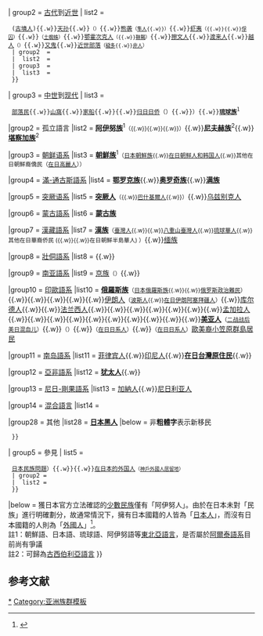 {{Navbox
|name = 日本民族
|title = [[日本民族問題#日本的少数民族|日本境內的民族和族群]]（按[[语系|語言系屬]]分類）

| group1 = [[史前时代]]
|  list1 =
  {{navbox subgroup
  | evenodd = swap
  | group1 = 
  |  list1 = [[绳文人]]<small>（{{link-ja|续绳文時代|続縄文時代|续绳文人}}）</small>{{.w}}[[弥生人]]
  | group2  = 
  |  list2  = 
  | group3  = 
  |  list3  = 
  }}

| group2 = [[古代史|古代]]到[[日本历史#近世|近世]]
|  list2 =
  {{navbox subgroup
  | evenodd = swap
  | group1 = 
  |  list1 = [[倭人]]{{.w}}([[古墳人]]){{link-ja|出雲族|出雲族|出雲}}{{.w}}[[天孙民族|天孙]]{{.w}}{{link-ja|海人族|海人族|海人}}<small>（{{link-en|阿曇氏|Azumi people|安曇}}）</small>{{.w}}[[熊袭]]<small>（[[隼人]]{{.w}}{{link-en|肥人|Kumabito|火国}}）</small>{{.w}}[[虾夷]]<small>（{{link-ja|佐伯|佐伯部}}{{.w}}{{link-ja|渡党|渡党}}{{.w}}[[俘囚]]）</small>{{.w}}{{link-ja|國樔|国栖}}<small>（[[土蜘蛛]]）</small>{{.w}}[[鄂霍次克文化|鄂霍次克人]]<small>（{{link-ja|肃填|粛慎_(日本)}}{{.w}}[[靺鞨]]）</small>{{.w}}[[擦文文化|擦文人]]{{.w}}[[渡来人]]{{.w}}[[百越#可能與古越人相關的族群|越人]]<small>（{{link-en|高志人|Koshibito|高志人}}）</small>{{.w}}[[又鬼]]{{.w}}[[近世部落]]<small>（[[穢多]]{{.w}}[[非人]]）</small>
  | group2  = 
  |  list2  = 
  | group3  = 
  |  list3  = 
  }}

| group3 = [[日本历史#中世|中世]]到[[现代史|现代]]
|  list3 =
  {{navbox subgroup
  | evenodd = swap
  |group1 = [[日本-琉球語系]]
|list1 = '''[[大和民族|大和族]]'''<sup>1</sup><small>（[[和人]]{{.w}}[[部落民]]{{.w}}[[山窩]]{{.w}}[[家船]]{{.w}}{{link-ja|關西人|関西人}}{{.w}}[[日侨|归日日侨]]（{{link-en|日本的移工|Dekasegi}}）{{.w}}{{link-ja|純日本人|純ジャパ}}）</small>{{.w}}'''[[琉球族]]'''<sup>1</sup>

|group2 = 孤立語言
|list2 = '''[[阿伊努族]]'''<sup>1</sup><small>（{{link-ja|北海道阿伊努人|北海道アイヌ|北海道}}{{.w}}{{link-ja|库页岛阿伊努人|樺太アイヌ|库页岛}}{{.w}}{{link-ja|千島阿伊努人|千島アイヌ|千岛}}{{.w}}{{link-ja|本州阿伊努人|本州アイヌ|本州}}）</small>{{.w}}'''[[尼夫赫人|尼夫赫族]]'''<sup>2</sup>{{.w}}'''[[堪察加人|堪察加族]]'''<sup>2</sup>

|group3 = [[朝鲜语系]]
|list3 = '''[[朝鲜裔日本人|朝鮮族]]'''<sup>1</sup><small>（[[朝鲜裔日本人|日本朝鮮族]]{{.w}}[[在日朝鲜人和韩国人]]{{.w}}其他在日朝鮮裔僑民（[[在日烏茲別克人|在日高麗人]]））</small>

|group4 = [[滿-通古斯語系]]
|list4 = '''[[鄂罗克人|鄂罗克族]]'''{{.w}}'''[[奥罗奇人|奥罗奇族]]'''{{.w}}'''[[满族]]'''

|group5 = [[突厥语系]]
|list5 = '''[[突厥裔日本人|突厥人]]'''<small>（{{link-ja|日本鞑靼人|日本のタタール人}}{{.w}}[[巴什基爾人]]{{.w}}{{link-ja|日本土耳其人|在日トルコ人}}）</small>{{.w}}[[在日乌兹别克人|乌兹别克人]]

|group6 = [[蒙古語系]]
|list6 = '''[[蒙古裔日本人|蒙古族]]'''

|group7 = [[漢藏語系]]
|list7 = '''[[日本華人|漢族]]'''<small>（[[在日臺灣人|臺灣人]]{{.w}}{{link-jp|Category:在日x'g人|Category:在日香港人|香港人}}{{.w}}[[台湾与琉球关系#日治時期|八重山臺灣人]]{{.w}}[[闽人三十六姓|琉球華人]]{{.w}}其他在日華裔侨民 ({{link-jp|在日馬來西亞人|在日マレーシア人|在日馬來西亞華人}}{{.w}}{{link-jp|在日新加坡人|在日シンガポール人|在日新加坡華人}}{{.w}}在日朝鮮半島華人) ）</small>{{.w}}[[在日缅甸人|缅族]]

|group8 = [[壯侗語系]]
|list8 = {{link-jp|在日泰国人|在日タイ人|泰族}}{{.w}}{{link-jp|在日老撾人|在日ラオス人|老族}}

|group9 = [[南亚語系]]
|list9 = [[在日越南人|京族]]<small>（'''{{link-ja|印度支那難民|インドシナ難民}}'''）</small>{{.w}}{{link-jp|在日柬埔寨人|在日カンボジア人|高棉族}}

|group10 = [[印歐語系]]
|list10 = '''[[俄羅斯族]]'''<small>（[[在日俄羅斯人|日本俄羅斯族]]{{.w}}{{link-ja|遗日俄侨|残留ロシア人 (南樺太)}}{{.w}}[[白俄 (移民)|俄罗斯政治難民]]）</small>{{.w}}{{link-ja|在日烏克蘭人|在日ウクライナ人|烏克蘭人}}{{.w}}{{link-ja|在日波蘭人|在日ポーランド人|波蘭人}}{{.w}}{{link-ja|在日羅馬尼亞人|在日ルーマニア人|羅馬尼亞人}}{{.w}}{{link-en|在日阿富汗人|在日アフガニスタン人|阿富汗人}}{{.w}}[[在日伊朗人|伊朗人]]<small>（[[波斯人]]{{.w}}[[伊朗阿塞拜疆人|在日伊朗阿塞拜疆人]]）</small>{{.w}}[[在日库尔德人|库尔德人]]{{.w}}'''{{link-ja|在日荷蘭人|在日オランダ人|荷蘭人}}'''{{.w}}[[法裔日本人|法兰西人]]{{.w}}{{link-ja|在日瑞典人|在日スウェーデン人|瑞典人}}{{.w}}{{link-en|英裔日本人|Britons in Japan|不列顛人}}{{.w}}{{link-en|分类:苏格兰裔日本人|Category:Scottish_expatriates_in_Japan|苏格兰人}}{{.w}}{{link-en|愛爾蘭裔日本人|Irish people in Japan|愛爾蘭人}}{{.w}}{{link-ja|意裔日本人|在日イタリア人|意大利人}}{{.w}}{{link-ja|德裔日本人|在日ドイツ人|德意志人}}{{.w}}[[在日孟加拉人|孟加拉人]]{{.w}}{{link-ja|在日罗兴亚人|ロヒンギャ#日本におけるロヒンギャ|罗兴亚人}}{{.w}}{{link-ja|在日印度人|在日インド人|印度人}}{{.w}}{{link-ja|在日尼泊爾人|在日ネパール人|尼泊爾人}}{{.w}}{{link-ja|在日斯里蘭卡人|在日スリランカ人|斯里蘭卡人}}{{.w}}{{link-jp|在日巴基斯坦人|在日パキスタン人|巴基斯坦人}}{{.w}}{{link-jp|在日澳大利亞人|在日オーストラリア人|澳大利亞人}}{{.w}}{{link-jp|在日加拿大人|在日カナダ人|加拿大人}}{{.w}}{{link-jp|在日墨西哥人|在日メキシコ人|墨西哥人}}{{.w}}{{link-ja|在日美國人|在日アメリカ人}}{{.w}}'''[[美亚人]]'''<small>（[[二战战后美日混血儿]]）</small>{{.w}}{{link-ja|在日秘鲁人|在日ペルー人}}<small>（{{link-ja|日裔秘鲁人|日系ペルー人|在日日系人}}）</small>{{.w}}{{link-en|在日巴西人|Brazilians in Japan}}<small>（[[日裔巴西人|在日日系人]]）</small>{{.w}}{{link-en|在日阿根廷人|アルゼンチン系日本人}}<small>（[[日裔阿根廷人|在日日系人]]）</small>[[歐美裔小笠原群島居民]]

|group11 = [[南岛語系]]
|list11 = [[在日菲律宾人|菲律宾人]]{{.w}}[[在日印尼人|印尼人]]{{.w}}'''[[台灣原住民族|在日台灣原住民]]'''{{.w}}{{link-jp|在日馬來西亞人|在日マレーシア人|在日馬來西亞馬來人}}

|group12 = [[亞非語系]]
|list12 = '''[[日本犹太人|犹太人]]'''{{.w}}{{link-jp|日本阿拉伯人|日本のアラブ人|阿拉伯人}}
 
|group13 = [[尼日-剛果語系]]
|list13 = [[在日加納人|加納人]]{{.w}}[[在日尼日利亚人|尼日利亚人]]

|group14 = [[混合语|混合語言]]
|list14 = '''{{link-ja|小笠原人|欧米系島民}}'''

|group28 = 其他
|list28 = '''[[日本黑人]]'''
|below  = 非'''粗體字'''表示新移民
  }}

| group5 = 參見
|  list5 =
  {{navbox subgroup
  | evenodd = swap
  | group1 = 相关条目
  |  list1 = {{link-en|日本的民族|Ethnic_groups_of_Japan}}<small>（[[日本民族問題#日本的少数民族|日本民族列表]]{{.w}}[[日本民族問題]]）</small>{{.w}}{{link-en|日裔混血兒|Hāfu|半否/八不}}{{.w}}[[在日本的外国人]]<small>（[[神戶外國人居留地]]）</small>
  | group2 = 
  |  list2 = 
  }}

|below = 獲日本官方立法確認的[[少數民族]]僅有「阿伊努人」。由於在日本未對「民族」進行明確劃分，故通常情況下，擁有日本國籍的人皆為「[[日本人]]」，而沒有日本國籍的人則為「[[外國人]]」<noinclude><ref>{{cite encyclopedia|title=[https://sakura-paris.org/dict/広辞苑/content/15037_916 日本人]|encyclopedia=[[廣辞苑]]}}</ref></noinclude>。<br />註1：朝鮮語、日本語、琉球語、阿伊努語等[[语言联盟#东北亚语言联盟|東北亞語言]]，是否屬於[[阿爾泰語系]]目前尚有爭議<br />註2：可歸為[[古西伯利亞語言]]
}}<noinclude>

== 参考文献 ==
{{Reflist}}

[[Category:日本人口相關模板|*]]
[[Category:亚洲族群模板]]
</noinclude>